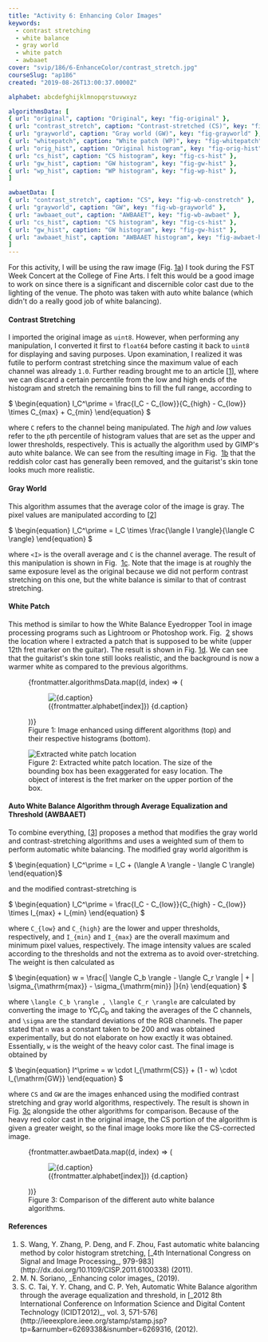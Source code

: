 ```yaml
---
title: "Activity 6: Enhancing Color Images"
keywords:
  - contrast stretching
  - white balance
  - gray world
  - white patch
  - awbaaet
cover: "svip/186/6-EnhanceColor/contrast_stretch.jpg"
courseSlug: "ap186"
created: "2019-08-26T13:00:37.0000Z"

alphabet: abcdefghijklmnopqrstuvwxyz

algorithmsData: [
{ url: "original", caption: "Original", key: "fig-original" },
{ url: "contrast_stretch", caption: "Contrast-stretched (CS)", key: "fig-constretch" },
{ url: "grayworld", caption: "Gray world (GW)", key: "fig-grayworld" },
{ url: "whitepatch", caption: "White patch (WP)", key: "fig-whitepatch" },
{ url: "orig_hist", caption: "Original histogram", key: "fig-orig-hist" },
{ url: "cs_hist", caption: "CS histogram", key: "fig-cs-hist" },
{ url: "gw_hist", caption: "GW histogram", key: "fig-gw-hist" },
{ url: "wp_hist", caption: "WP histogram", key: "fig-wp-hist" },
]

awbaetData: [
{ url: "contrast_stretch", caption: "CS", key: "fig-wb-constretch" },
{ url: "grayworld", caption: "GW", key: "fig-wb-grayworld" },
{ url: "awbaaet_out", caption: "AWBAAET", key: "fig-wb-awbaet" },
{ url: "cs_hist", caption: "CS histogram", key: "fig-cs-hist" },
{ url: "gw_hist", caption: "GW histogram", key: "fig-gw-hist" },
{ url: "awbaaet_hist", caption: "AWBAAET histogram", key: "fig-awbaet-hist" },
]
---
```



For this activity, I will be using the raw image (Fig. [1a](#fig-original)) I took during the
FST Week Concert at the College of Fine Arts. I felt this would be a good image to work on since there is a
significant and discernible color cast due to the lighting of the venue. The photo was taken with auto white
balance (which didn't do a really good job of white balancing).

#### Contrast Stretching

I imported the original image as <code>uint8</code>. However, when performing
any manipulation, I converted it first to <code>float64</code> before casting
it back to <code>uint8</code> for displaying and saving purposes. Upon
examination, I realized it was futile to perform contrast stretching since the
maximum value of each channel was already <code>1.0</code>. Further reading
brought me to an article [[1](#Wang2011)], where we can discard a certain percentile
from the low and high ends of the histogram
and stretch the remaining bins to fill the full range, according to

<span id="eq-constretch" className="mx-auto">
  $
  \begin{equation}
    I_C^\prime = \frac{I_C - C_{low}}{C_{high} - C_{low}} \times C_{max} + C_{min}
    \end{equation}
    $
</span>

where `C` refers to the channel being manipulated.
The _high_ and _low_ values refer to the `p`th percentile of histogram values that are set as the upper and lower
thresholds, respectively. This is actually the algorithm used by GIMP's auto
white balance. We can see from the resulting image in Fig.&nbsp;
[1b](#fig-constretch) that the reddish color cast has generally been
removed, and the guitarist's skin tone looks much more realistic.

#### Gray World

This algorithm assumes that the average color of the image is gray. The pixel
values are manipulated according to [[2](#Soriano2019)]

<span id="eq-grayworld" className="math-container">
  $
  \begin{equation}
    I_C^\prime = I_C \times \frac{\langle I \rangle}{\langle C \rangle}
    \end{equation}
    $
</span>

where `<I>` is the overall
average and `C` is the
channel average. The result of this manipulation is shown in Fig.&nbsp;
[1c](#fig-grayworld). Note that the image is at roughly the same exposure
level as the original because we did not perform contrast stretching on this one,
but the white balance is similar to that of contrast stretching.

#### White Patch

This method is similar to how the White Balance Eyedropper Tool in image
processing programs such as Lightroom or Photoshop work. Fig.&nbsp;
[2](#fig-patch) shows the location where I extracted a patch that is
supposed to be white (upper 12th fret marker on the guitar). The result is shown
in Fig. [1d](#fig-whitepatch). We can see that the guitarist's skin tone
still looks realistic, and the background is now a warmer white as compared to
the previous algorithms.

<figure id="fig-enhance" class="container grid grid-cols-4 gap-4">
  {frontmatter.algorithmsData.map((d, index) => (
    <figure id={d.key}>
      <img
        src={buildCldUrl(`svip/186/6-EnhanceColor/${d.url}`)}
        alt={d.caption}
      />
      <figcaption class="text-center">
        ({frontmatter.alphabet[index]}) {d.caption}
      </figcaption>
    </figure>
  ))}
  <figcaption class="col-span-4 text-center">
    Figure 1: Image enhanced using different algorithms (top) and their
    respective histograms (bottom).
  </figcaption>
</figure>

<figure class="figure">
  <img
    src={buildCldUrl("svip/186/6-EnhanceColor/patch")}
    alt="Extracted white patch location"
  />
  <figcaption class="text-center">
    Figure 2: Extracted white patch location. The size of the bounding box has
    been exaggerated for easy location. The object of interest is the fret
    marker on the upper portion of the box.
  </figcaption>
</figure>

#### Auto White Balance Algorithm through Average Equalization and Threshold (AWBAAET)

To combine everything, [[3](#Tai2012)]
proposes a method that modifies the gray world and contrast-stretching
algorithms and uses a weighted sum of them to perform automatic white
balancing. The modified gray world algorithm is

<span id="eq-grayworld-mod" className="math-container">
  $ \begin{equation}
  I_C^\prime = I_C + (\langle A \rangle - \langle C \rangle) \end{equation}$
</span>

and the modified contrast-stretching is

<span id="eq-constretch-mod" className="math-container">
    $
    \begin{equation}
    I_C^\prime = \frac{I_C - C_{low}}{C_{high} - C_{low}} \times I_{max} + I_{min}
    \end{equation}
    $
  </span>

where `C_{low}` and `C_{high}` are the lower and upper
thresholds, respectively, and `I_{min}` and `I_{max}` are the overall maximum and
minimum pixel values, respectively. The image intensity values are scaled
according to the thresholds and not the extrema as to avoid over-stretching.
The weight is then calculated as

<span id="eq-weight" className="math-container">
    $
    \begin{equation}
    w = \frac{| \langle C_b \rangle - \langle C_r \rangle | + | \sigma_{\mathrm{max}} - \sigma_{\mathrm{min}} |}{n}
    \end{equation}
    $
  </span>

where `\langle C_b \rangle , \langle C_r \rangle`
are calculated by converting the image to YC<sub>r</sub>C<sub>b</sub> and
taking the averages of the C channels, and `\sigma` are the standard deviations of the
RGB channels. The paper stated that `n` was
a constant taken to be 200 and was obtained experimentally, but do not
elaborate on how exactly it was obtained. Essentially, `w` is the weight of the heavy color cast.
The final image is obtained by

<span id="eq-weight" className="math-container">
    $
    \begin{equation}
    I^\prime = w \cdot I_{\mathrm{CS}} + (1 - w) \cdot I_{\mathrm{GW}}
    \end{equation}
    $
  </span>

where `CS` and `GW` are the images enhanced
using the modified contrast stretching and gray world algorithms,
respectively. The result is shown in Fig. [3c](#fig-awbaet)
alongside the other algorithms for comparison. Because
of the heavy red color cast in the original image, the CS portion of the algorithm
is given a greater weight, so the final image looks more like the CS-corrected
image.

<figure id="fig-awbaet" class="container grid grid-cols-3 gap-4">
  {frontmatter.awbaetData.map((d, index) => (
    <figure id={d.key}>
      <img
        src={buildCldUrl(`svip/186/6-EnhanceColor/${d.url}`)}
        alt={d.caption}
      />
      <figcaption class="text-center">
        ({frontmatter.alphabet[index]}) {d.caption}
      </figcaption>
    </figure>
  ))}
  <figcaption class="col-span-3 text-center">
    Figure 3: Comparison of the different auto white balance algorithms.
  </figcaption>
</figure>

#### References

<ol className="reference">
  <li id="#Wang2011">
    S. Wang, Y. Zhang, P. Deng, and F. Zhou, Fast automatic white balancing
    method by color histogram stretching, [_4th International Congress on Signal
    and Image Processing_, 979-983](http://dx.doi.org/10.1109/CISP.2011.6100338)
    (2011).
  </li>
  <li id="Soriano2019">M. N. Soriano, _Enhancing color images_ (2019).</li>
  <li id="Tai2012">
    S. C. Tai, Y. Y. Chang, and C. P. Yeh, Automatic White Balance algorithm
    through the average equalization and threshold, in [_2012 8th International
    Conference on Information Science and Digital Content Technology
    (ICIDT2012)_, vol. 3,
    571-576](http://ieeexplore.ieee.org/stamp/stamp.jsp?tp=&arnumber=6269338&isnumber=6269316,
    (2012).
  </li>
</ol>

